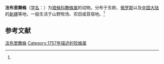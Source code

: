 {{Speciesbox
| name = 法布里舞蛛
| status = 
| status_system = 
| image = 
| genus = Alopecosa
| species = fabrilis
| authority = (Clerck, 1757)<ref name='id13761'>{{cite web| url =http://www.bioinfo.cn/db05/BjdwSpecies.php?action=view&id=13761| title =法布里舞蛛| work =《中国动物物种编目数据库》| publisher =中国科学院微生物研究所| author =中国科学院动物研究所| accessdate =2009-04-28| deadurl =yes| archiveurl =https://web.archive.org/web/20160305104910/http://www.bioinfo.cn/db05/BjdwSpecies.php?action=view&id=13761| archivedate =2016-03-05}}</ref>
}}

'''法布里舞蛛'''（[[学名|学名]]：{{lang|la|''Alopecosa fabrilis''}}）为[[狼蛛科|狼蛛科]][[舞蛛属|舞蛛属]]的动物。分布于东欧、[[俄罗斯|俄罗斯]]以及[[中国大陆|中国大陆]]的[[新疆|新疆]]等地，一般生活于山野牧场、农田或苜宿地。<ref name='id13761'/>

== 参考文献 ==
{{reflist}}

{{Wikispecies|Alopecosa fabrilis}}
{{Taxonbar|from=Q140620}}

[[Category:舞蛛属|法布里舞蛛]]
[[Category:1757年描述的狡蛛属|Category:1757年描述的狡蛛属]]

{{蜘蛛小作品}}